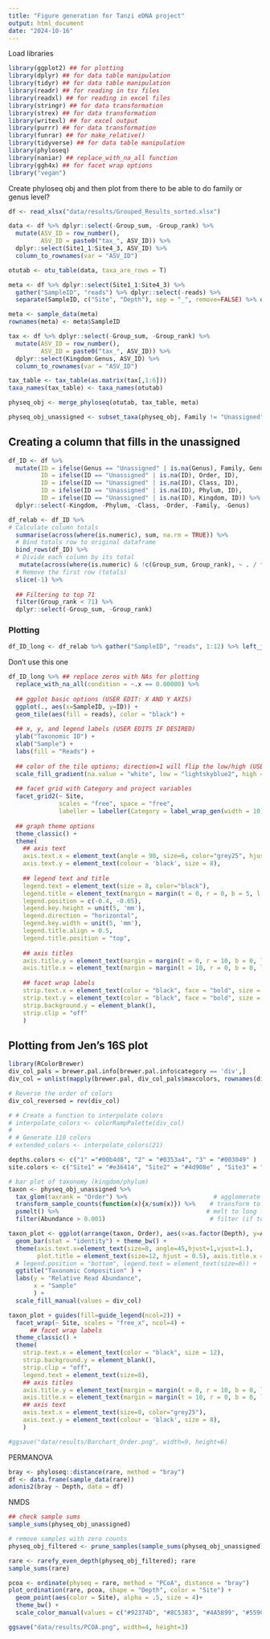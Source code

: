 ```yaml
---
title: "Figure generation for Tanzi eDNA project"
output: html_document
date: "2024-10-16"
---
```


Load libraries

```r
library(ggplot2) ## for plotting
library(dplyr) ## for data table manipulation
library(tidyr) ## for data table manipulation
library(readr) ## for reading in tsv files
library(readxl) ## for reading in excel files
library(stringr) ## for data transformation
library(strex) ## for data transformation
library(writexl) ## for excel output
library(purrr) ## for data transformation
library(funrar) ## for make_relative()
library(tidyverse) ## for data table manipulation
library(phyloseq)
library(naniar) ## replace_with_na_all function
library(ggh4x) ## for facet wrap options
library("vegan")
```

Create phyloseq obj and then plot from there to be able to do family or genus level?

```r
df <- read_xlsx("data/results/Grouped_Results_sorted.xlsx")

data <- df %>% dplyr::select(-Group_sum, -Group_rank) %>%
  mutate(ASV_ID = row_number(),
         ASV_ID = paste0("tax_", ASV_ID)) %>%
  dplyr::select(Site1_1:Site4_3, ASV_ID) %>%
  column_to_rownames(var = "ASV_ID")

otutab <- otu_table(data, taxa_are_rows = T)

meta <- df %>% dplyr::select(Site1_1:Site4_3) %>%
  gather("SampleID", "reads") %>% dplyr::select(-reads) %>%
  separate(SampleID, c("Site", "Depth"), sep = "_", remove=FALSE) %>% distinct()

meta <- sample_data(meta)
rownames(meta) <- meta$SampleID

tax <- df %>% dplyr::select(-Group_sum, -Group_rank) %>%
  mutate(ASV_ID = row_number(),
         ASV_ID = paste0("tax_", ASV_ID)) %>%
  dplyr::select(Kingdom:Genus, ASV_ID) %>%
  column_to_rownames(var = "ASV_ID")

tax_table <- tax_table(as.matrix(tax[,1:6]))
taxa_names(tax_table) <- taxa_names(otutab)

physeq_obj <- merge_phyloseq(otutab, tax_table, meta)

physeq_obj_unassigned <- subset_taxa(physeq_obj, Family != "Unassigned")
```

## Creating a column that fills in the unassigned

```r
df_ID <- df %>%
  mutate(ID = ifelse(Genus == "Unassigned" | is.na(Genus), Family, Genus),
         ID = ifelse(ID == "Unassigned" | is.na(ID), Order, ID),
         ID = ifelse(ID == "Unassigned" | is.na(ID), Class, ID),
         ID = ifelse(ID == "Unassigned" | is.na(ID), Phylum, ID),
         ID = ifelse(ID == "Unassigned" | is.na(ID), Kingdom, ID)) %>%
  dplyr::select(-Kingdom, -Phylum, -Class, -Order, -Family, -Genus) 

df_relab <- df_ID %>%
# Calculate column totals
  summarise(across(where(is.numeric), sum, na.rm = TRUE)) %>%
  # Bind totals row to original dataframe
  bind_rows(df_ID) %>%
  # Divide each column by its total
   mutate(across(where(is.numeric) & !c(Group_sum, Group_rank), ~ . / first(.))) %>%
  # Remove the first row (totals)
  slice(-1) %>%
  
  ## Filtering to top 71 
  filter(Group_rank < 71) %>%
  dplyr::select(-Group_sum, -Group_rank)
```

### Plotting

```r
df_ID_long <- df_relab %>% gather("SampleID", "reads", 1:12) %>% left_join(., meta, by = "SampleID")
```

Don't use this one 

```r
df_ID_long %>% ## replace zeros with NAs for plotting
  replace_with_na_all(condition = ~.x == 0.00000) %>%
  
  ## ggplot basic options (USER EDIT: X AND Y AXIS)
  ggplot(., aes(x=SampleID, y=ID)) +
  geom_tile(aes(fill = reads), color = "black") +
  
  ## x, y, and legend labels (USER EDITS IF DESIRED)
  ylab("Taxonomic ID") +
  xlab("Sample") +
  labs(fill = "Reads") +
  
  ## color of the tile options; direction=1 will flip the low/high (USER EDITS IF DESIRED)
  scale_fill_gradient(na.value = "white", low = "lightskyblue2", high = "#0C4D66") + 
  
  ## facet grid with Category and project variables
  facet_grid2(~ Site, 
              scales = "free", space = "free", 
              labeller = labeller(Category = label_wrap_gen(width = 10))) +
  
  ## graph theme options
  theme_classic() +
  theme(
    ## axis text 
    axis.text.x = element_text(angle = 90, size=6, color="grey25", hjust = 1),
    axis.text.y = element_text(colour = 'black', size = 8),
    
    ## legend text and title 
    legend.text = element_text(size = 8, color="black"),
    legend.title = element_text(margin = margin(t = 0, r = 0, b = 5, l = 0), size=10, color="black", face="bold"),
    legend.position = c(-0.4, -0.05), 
    legend.key.height = unit(5, 'mm'),
    legend.direction = "horizontal",
    legend.key.width = unit(5, 'mm'),
    legend.title.align = 0.5,
    legend.title.position = "top",
    
    ## axis titles 
    axis.title.y = element_text(margin = margin(t = 0, r = 10, b = 0, l = 0), size=14, face="bold"),
    axis.title.x = element_text(margin = margin(t = 10, r = 0, b = 0, l = 0), size=14, face="bold"),
        
    ## facet wrap labels
    strip.text.x = element_text(color = "black", face = "bold", size = 12),
    strip.text.y = element_text(color = "black", face = "bold", size = 12, angle=0),
    strip.background.y = element_blank(),
    strip.clip = "off"
    )
```


## Plotting from Jen's 16S plot 

```r
library(RColorBrewer)
div_col_pals = brewer.pal.info[brewer.pal.info$category == 'div',]
div_col = unlist(mapply(brewer.pal, div_col_pals$maxcolors, rownames(div_col_pals)))

# Reverse the order of colors
div_col_reversed = rev(div_col)

# # Create a function to interpolate colors
# interpolate_colors <- colorRampPalette(div_col)
# 
# # Generate 110 colors
# extended_colors <- interpolate_colors(21)

depths.colors <- c("1" ="#00b4d8", "2" = "#0353a4", "3" = "#003049" )
site.colors <- c("Site1" = "#e36414", "Site2" = "#4d908e" , "Site3" = "#907ad6")
```

```r
# bar plot of taxonomy (kingdom/phylum) 
taxon <- physeq_obj_unassigned %>%
  tax_glom(taxrank = "Order") %>%                        # agglomerate to phylum level
  transform_sample_counts(function(x){x/sum(x)}) %>%    # transform to relative abundance
  psmelt() %>%                                         # melt to long format
  filter(Abundance > 0.001)                             # filter (if too difficult to read legend)
```

```r
taxon_plot <- ggplot(arrange(taxon, Order), aes(x=as.factor(Depth), y=Abundance, fill=Order)) +
  geom_bar(stat = "identity") + theme_bw() +
  theme(axis.text.x=element_text(size=8, angle=45,hjust=1,vjust=1.), 
        plot.title = element_text(size=12, hjust = 0.5), axis.title.x = element_blank()) +
  # legend.position = "bottom", legend.text = element_text(size=6)) +
  ggtitle("Taxonomic Composition" ) +
  labs(y = "Relative Read Abundance",
       x = "Sample"
       ) +
  scale_fill_manual(values = div_col)

taxon_plot + guides(fill=guide_legend(ncol=2)) +
  facet_wrap(~ Site, scales = "free_x", ncol=4) +
      ## facet wrap labels
  theme_classic() +
  theme(
    strip.text.x = element_text(color = "black", size = 12),
    strip.background.y = element_blank(),
    strip.clip = "off",
    legend.text = element_text(size=8),
    ## axis titles 
    axis.title.y = element_text(margin = margin(t = 0, r = 10, b = 0, l = 0), size=12),
    axis.title.x = element_text(margin = margin(t = 10, r = 0, b = 0, l = 0), size=12),
    ## axis text 
    axis.text.x = element_text(size=8, color="grey25"),
    axis.text.y = element_text(colour = 'black', size = 8),
    )

#ggsave("data/results/Barchart_Order.png", width=9, height=6)
```


PERMANOVA 

```r
bray <- phyloseq::distance(rare, method = "bray")
df <- data.frame(sample_data(rare))
adonis2(bray ~ Depth, data = df)
```
NMDS 

```r
## check sample sums 
sample_sums(physeq_obj_unassigned)

# remove samples with zero counts
physeq_obj_filtered <- prune_samples(sample_sums(physeq_obj_unassigned) > 0, physeq_obj_unassigned)

rare <- rarefy_even_depth(physeq_obj_filtered); rare
sample_sums(rare)

pcoa <- ordinate(physeq = rare, method = "PCoA", distance = "bray")
plot_ordination(rare, pcoa, shape = "Depth", color = "Site") +
  geom_point(aes(color = Site), alpha = .5, size = 4)+
  theme_bw() +
  scale_color_manual(values = c("#92374D", "#8C5383", "#4A5899", "#559CAD"))

ggsave("data/results/PCOA.png", width=4, height=3)
```




